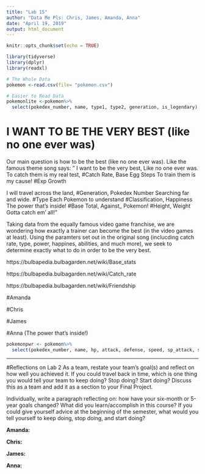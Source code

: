 ---
title: "Lab 15"
author: "Data Me Pls: Chris, James, Amanda, Anna"
date: "April 19, 2019"
output: html_document
---

```{r setup, include=FALSE}
knitr::opts_chunk$set(echo = TRUE)
```

```{r, eval=FALSE}
library(tidyverse)
library(dplyr)
library(readxl)

# The Whole Data
pokemon <-read.csv(file= "pokemon.csv")

# Easier to Read Data
pokemonlite <-pokemon%>%
  select(pokedex_number, name, type1, type2, generation, is_legendary)
```

# I WANT TO BE THE VERY BEST (like no one ever was)

Our main question is how to be the best (like no one ever was). Like the famous theme song says:
" I want to be the very best,
Like no one ever was. 
To catch them is my real test, #Catch Rate, Base Egg Steps
To train them is my cause! #Exp Growth

I will travel across the land, #Generation, Pokedex Number
Searching far and wide. #Type
Each Pokemon to understand #Classification, Happiness
The power that's inside! #Base Total, Against_
Pokemon! #Height, Weight
Gotta catch em' all!"

Taking data from the equally famous video game franchise, we are wondering how exactly a trainer can become the best (in the video games at least). Using the paramters set out in the original song (inclucding catch rate, type, power, happines, abilities, and much more), we seek to determine exactly what to do in order to be the very best.


https://bulbapedia.bulbagarden.net/wiki/Base_stats

https://bulbapedia.bulbagarden.net/wiki/Catch_rate

https://bulbapedia.bulbagarden.net/wiki/Friendship

#Amanda 

#Chris

#James

#Anna (The power that's inside!)
```{r, eval=FALSE}
pokemonpwr <- pokemon%>%
  select(pokedex_number, name, hp, attack, defense, speed, sp_attack, sp_defense, base_total)
```

---

#Reflections on Lab 2
As a team, restate your team's goal(s) and reflect on how well you achieved it. If you could travel back in time, which is one thing you would tell your team to keep doing? Stop doing? Start doing? Discuss this as a team and add it as a section to your Final Project.

Individually, write a paragraph reflecting on: how have your six-month or 5-year goals changed? What did you learn/accomplish in this course? If you could give yourself advice at the beginning of the semester, what would you tell yourself to keep doing, stop doing, and start doing?

__Amanda:__

__Chris:__

__James:__

__Anna:__
